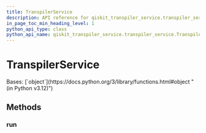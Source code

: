 ```yaml
---
title: TranspilerService
description: API reference for qiskit_transpiler_service.transpiler_service.TranspilerService
in_page_toc_min_heading_level: 1
python_api_type: class
python_api_name: qiskit_transpiler_service.transpiler_service.TranspilerService
---
```


# TranspilerService

<Class id="qiskit_transpiler_service.transpiler_service.TranspilerService" isDedicatedPage={true} signature="qiskit\_transpiler\_service.transpiler\_service.TranspilerService(*optimization\_level: [int](https://docs.python.org/3/library/functions.html#int \&#x22;(in Python v3.12)\&#x22;)*, *ai: [bool](https://docs.python.org/3/library/functions.html#bool \&#x22;(in Python v3.12)\&#x22;) = True*, *coupling\_map: [List](https://docs.python.org/3/library/typing.html#typing.List \&#x22;(in Python v3.12)\&#x22;)\[[List](https://docs.python.org/3/library/typing.html#typing.List \&#x22;(in Python v3.12)\&#x22;)\[[int](https://docs.python.org/3/library/functions.html#int \&#x22;(in Python v3.12)\&#x22;)]] | [None](https://docs.python.org/3/library/constants.html#None \&#x22;(in Python v3.12)\&#x22;) = None*, *backend\_name: [str](https://docs.python.org/3/library/stdtypes.html#str \&#x22;(in Python v3.12)\&#x22;) | [None](https://docs.python.org/3/library/constants.html#None \&#x22;(in Python v3.12)\&#x22;) = None*, *qiskit\_transpile\_options: [dict](https://docs.python.org/3/library/stdtypes.html#dict \&#x22;(in Python v3.12)\&#x22;) | [None](https://docs.python.org/3/library/constants.html#None \&#x22;(in Python v3.12)\&#x22;) = None*, *ai\_layout\_mode: [str](https://docs.python.org/3/library/stdtypes.html#str \&#x22;(in Python v3.12)\&#x22;) | [None](https://docs.python.org/3/library/constants.html#None \&#x22;(in Python v3.12)\&#x22;) = None*)" modifiers="class">
  Bases: [`object`](https://docs.python.org/3/library/functions.html#object "(in Python v3.12)")

  ## Methods

  ### run

  <Function id="qiskit_transpiler_service.transpiler_service.TranspilerService.run" signature="run(*circuits: [List](https://docs.python.org/3/library/typing.html#typing.List \&#x22;(in Python v3.12)\&#x22;)\[[str](https://docs.python.org/3/library/stdtypes.html#str \&#x22;(in Python v3.12)\&#x22;) | [QuantumCircuit](https://docs.quantum.ibm.com/api/qiskit/qiskit.circuit.QuantumCircuit \&#x22;(in Qiskit v1.0)\&#x22;)] | [str](https://docs.python.org/3/library/stdtypes.html#str \&#x22;(in Python v3.12)\&#x22;) | [QuantumCircuit](https://docs.quantum.ibm.com/api/qiskit/qiskit.circuit.QuantumCircuit \&#x22;(in Qiskit v1.0)\&#x22;)*)" />
</Class>

